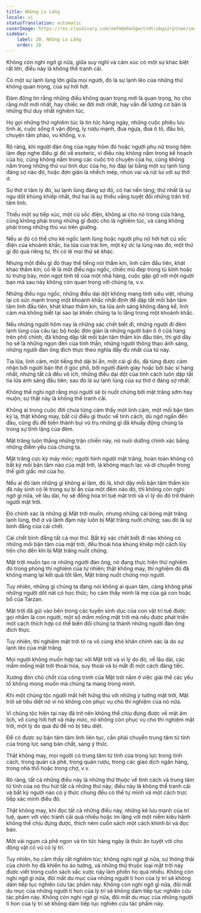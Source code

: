 ```yaml
---
title: Những Lo Lắng
locale: vi
statusTranslation: automatic
coverImage: https://res.cloudinary.com/xmfm6mhw3gwctndtcubgx2rptnae/image/upload/v1741354419/small_cover_la_gran_rebelion_28716e29d2.webp
sidebar:
    label: 20. Những Lo Lắng
    order: 20
---
```

Không còn nghi ngờ gì nữa, giữa suy nghĩ và cảm xúc có một sự khác biệt rất lớn, điều này là không thể tranh cãi.

Có một sự lạnh lùng lớn giữa mọi người, đó là sự lạnh lẽo của những thứ không quan trọng, của sự hời hợt.

Đám đông tin rằng những điều không quan trọng mới là quan trọng, họ cho rằng mốt mới nhất, hay chiếc xe đời mới nhất, hay vấn đề lương cơ bản là những thứ duy nhất nghiêm túc.

Họ gọi những thứ nghiêm túc là tin tức hàng ngày, những cuộc phiêu lưu tình ái, cuộc sống ít vận động, ly rượu mạnh, đua ngựa, đua ô tô, đấu bò, chuyện tầm phào, vu khống, v.v.

Rõ ràng, khi người đàn ông của ngày hôm đó hoặc người phụ nữ trong tiệm làm đẹp nghe điều gì đó về esoteric, vì điều này không nằm trong kế hoạch của họ, cũng không nằm trong các cuộc trò chuyện của họ, cũng không nằm trong những thú vui tình dục của họ, họ đáp lại bằng một sự lạnh lùng đáng sợ nào đó, hoặc đơn giản là nhếch mép, nhún vai và rút lui với sự thờ ơ.

Sự thờ ơ tâm lý đó, sự lạnh lùng đáng sợ đó, có hai nền tảng; thứ nhất là sự ngu dốt khủng khiếp nhất, thứ hai là sự thiếu vắng tuyệt đối những trăn trở tâm linh.

Thiếu một sự tiếp xúc, một cú sốc điện, không ai cho nó trong cửa hàng, cũng không phải trong những gì được cho là nghiêm túc, và càng không phải trong những thú vui trên giường.

Nếu ai đó có thể cho kẻ ngốc lạnh lùng hoặc người phụ nữ hời hợt cú sốc điện của khoảnh khắc, tia lửa của trái tim, một ký ức lạ lùng nào đó, một thứ gì đó quá riêng tư, thì có lẽ mọi thứ sẽ khác.

Nhưng một điều gì đó thay thế tiếng nói thầm kín, linh cảm đầu tiên, khát khao thầm kín; có lẽ là một điều ngu ngốc, chiếc mũ đẹp trong tủ kính hoặc tủ trưng bày, món ngọt tinh tế của một nhà hàng, cuộc gặp gỡ với một người bạn mà sau này không còn quan trọng với chúng ta, v.v.

Những điều ngu ngốc, những điều dại dột không mang tính siêu việt, nhưng lại có sức mạnh trong một khoảnh khắc nhất định để dập tắt mối bận tâm tâm linh đầu tiên, khát khao thầm kín, tia lửa ánh sáng không đáng kể, linh cảm mà không biết tại sao lại khiến chúng ta lo lắng trong một khoảnh khắc.

Nếu những người hôm nay là những xác chết biết đi, những người đi đêm lạnh lùng của câu lạc bộ hoặc đơn giản là những người bán ô ở cửa hàng trên phố chính, đã không dập tắt mối bận tâm thầm kín đầu tiên, thì giờ đây họ sẽ là những ngọn đèn của tinh thần, những người thông thạo ánh sáng, những người đàn ông đích thực theo nghĩa đầy đủ nhất của từ này.

Tia lửa, linh cảm, một tiếng thở dài bí ẩn, một cái gì đó, đã từng được cảm nhận bởi người bán thịt ở góc phố, bởi người đánh giày hoặc bởi bác sĩ hạng nhất, nhưng tất cả đều vô ích, những điều dại dột của tính cách luôn dập tắt tia lửa ánh sáng đầu tiên; sau đó là sự lạnh lùng của sự thờ ơ đáng sợ nhất.

Không thể nghi ngờ rằng mọi người sẽ bị nuốt chửng bởi mặt trăng sớm hay muộn; sự thật này là không thể tranh cãi.

Không ai trong cuộc đời chưa từng cảm thấy một linh cảm, một mối bận tâm kỳ lạ, thật không may, bất cứ điều gì thuộc về tính cách, dù ngớ ngẩn đến đâu, cũng đủ để biến thành bụi vũ trụ những gì đã khuấy động chúng ta trong sự tĩnh lặng của đêm.

Mặt trăng luôn thắng những trận chiến này, nó nuôi dưỡng chính xác bằng những điểm yếu của chúng ta.

Mặt trăng cực kỳ máy móc; người hình người mặt trăng, hoàn toàn không có bất kỳ mối bận tâm nào của mặt trời, là không mạch lạc và di chuyển trong thế giới giấc mơ của họ.

Nếu ai đó làm những gì không ai làm, đó là, khơi dậy mối bận tâm thầm kín đã nảy sinh có lẽ trong sự bí ẩn của một đêm nào đó, thì không còn nghi ngờ gì nữa, về lâu dài, họ sẽ đồng hóa trí tuệ mặt trời và vì lý do đó trở thành người mặt trời.

Đó chính xác là những gì Mặt trời muốn, nhưng những cái bóng mặt trăng lạnh lùng, thờ ơ và lãnh đạm này luôn bị Mặt trăng nuốt chửng; sau đó là sự bình đẳng của cái chết.

Cái chết bình đẳng tất cả mọi thứ. Bất kỳ xác chết biết đi nào không có những mối bận tâm của mặt trời, đều thoái hóa khủng khiếp một cách lũy tiến cho đến khi bị Mặt trăng nuốt chửng.

Mặt trời muốn tạo ra những người đàn ông, nó đang thực hiện thử nghiệm đó trong phòng thí nghiệm của tự nhiên; thật không may, thí nghiệm đó đã không mang lại kết quả tốt lắm, Mặt trăng nuốt chửng mọi người.

Tuy nhiên, những gì chúng ta đang nói không ai quan tâm, càng không phải những người dốt nát có học thức; họ cảm thấy mình là mẹ của gà con hoặc bố của Tarzan.

Mặt trời đã gửi vào bên trong các tuyến sinh dục của con vật trí tuệ được gọi nhầm là con người, một số mầm mống mặt trời mà nếu được phát triển một cách thích hợp có thể biến đổi chúng ta thành những người đàn ông đích thực.

Tuy nhiên, thí nghiệm mặt trời tỏ ra vô cùng khó khăn chính xác là do sự lạnh lẽo của mặt trăng.

Mọi người không muốn hợp tác với Mặt trời và vì lý do đó, về lâu dài, các mầm mống mặt trời thoái hóa, suy thoái và bị mất đi một cách đáng tiếc.

Xương đòn chủ chốt của công trình của Mặt trời nằm ở việc giải thể các yếu tố không mong muốn mà chúng ta mang trong mình.

Khi một chủng tộc người mất hết hứng thú với những ý tưởng mặt trời, Mặt trời sẽ tiêu diệt nó vì nó không còn phục vụ cho thí nghiệm của nó nữa.

Vì chủng tộc hiện tại này đã trở nên không thể chịu đựng được về mặt âm lịch, vô cùng hời hợt và máy móc, nó không còn phục vụ cho thí nghiệm mặt trời, một lý do quá đủ để nó bị tiêu diệt.

Để có được sự bận tâm tâm linh liên tục, cần phải chuyển trung tâm từ tính của trọng lực sang bản chất, sang ý thức.

Thật không may, mọi người có trung tâm từ tính của trọng lực trong tính cách, trong quán cà phê, trong quán rượu, trong các giao dịch ngân hàng, trong nhà thổ hoặc trong chợ, v.v.

Rõ ràng, tất cả những điều này là những thứ thuộc về tính cách và trung tâm từ tính của nó thu hút tất cả những thứ này; điều này là không thể tranh cãi và bất kỳ người nào có ý thức chung đều có thể tự mình và một cách trực tiếp xác minh điều đó.

Thật không may, khi đọc tất cả những điều này, những kẻ lưu manh của trí tuệ, quen với việc tranh cãi quá nhiều hoặc im lặng với một niềm kiêu hãnh không thể chịu đựng được, thích ném cuốn sách một cách khinh bỉ và đọc báo.

Một vài ngụm cà phê ngon và tin tức hàng ngày là thức ăn tuyệt vời cho động vật có vú có lý trí.

Tuy nhiên, họ cảm thấy rất nghiêm túc; không nghi ngờ gì nữa, sự thông thái của chính họ đã khiến họ ảo tưởng, và những thứ thuộc loại mặt trời này được viết trong cuốn sách xấc xược này làm phiền họ quá nhiều. Không còn nghi ngờ gì nữa, đôi mắt du mục của những người tí hon của lý trí sẽ không dám tiếp tục nghiên cứu tác phẩm này.
Không còn nghi ngờ gì nữa, đôi mắt du mục của những người tí hon của lý trí sẽ không dám tiếp tục nghiên cứu tác phẩm này.
Không còn nghi ngờ gì nữa, đôi mắt du mục của những người tí hon của lý trí sẽ không dám tiếp tục nghiên cứu tác phẩm này.
